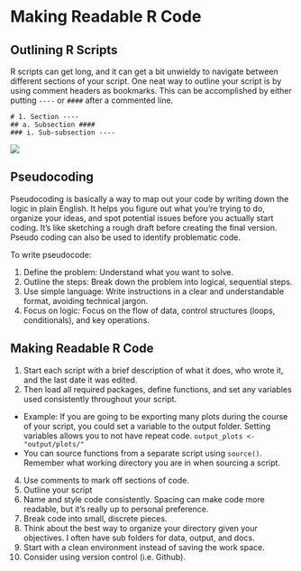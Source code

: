 # Making Readable R Code {#readable-r}

## Outlining R Scripts
R scripts can get long, and it can get a bit unwieldy to navigate between different sections of your script. One neat way to outline your script is by using comment headers as bookmarks. This can be accomplished by either putting  `----` or  `####` after a commented line.

`# 1. Section ----` <br>
`## a. Subsection ####` <br>
`### i. Sub-subsection ----`

![](./docs/files/bookmarks.png)

## Pseudocoding

Pseudocoding is basically a way to map out your code by writing down the logic in plain English. It helps you figure out what you're trying to do, organize your ideas, and spot potential issues before you actually start coding. It's like sketching a rough draft before creating the final version. Pseudo coding can also be used to identify problematic code.

To write pseudocode:

1. Define the problem: Understand what you want to solve.
2. Outline the steps: Break down the problem into logical, sequential steps.
3. Use simple language: Write instructions in a clear and understandable format, avoiding technical jargon.
4. Focus on logic: Focus on the flow of data, control structures (loops, conditionals), and key operations.

## Making Readable R Code

1) Start each script with a brief description of what it does, who wrote it, and the last date it was edited.
2) Then load all required packages, define functions, and set any variables used consistently throughout your script.
* Example: If you are going to be exporting many plots during the course of your script,  you could set a variable to the output folder. Setting variables allows you to not have repeat code.
`output_plots <- "output/plots/"`
* You can source functions from a separate script using `source()`. Remember what working directory you are in when sourcing a script.
4) Use comments to mark off sections of code.
5) Outline your script
6) Name and style code consistently. Spacing can make code more readable, but it's really up to personal preference.
7) Break code into small, discrete pieces. 
9) Think about the best way to organize your directory given your objectives. I often have sub folders for data, output, and docs.
10) Start with a clean environment instead of saving the work space.
11) Consider using version control (i.e. Github).
